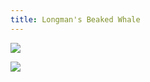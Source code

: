 ```yaml
---
title: Longman's Beaked Whale
---
```


<!-- ![](images/065/065_01.PNG){fig-align="left"} -->

<!-- ![](images/065/065_02.PNG){fig-align="left"} -->

![](images/065/065_03.PNG){fig-align="left"}

![](images/065/065_04.PNG){fig-align="left"}
